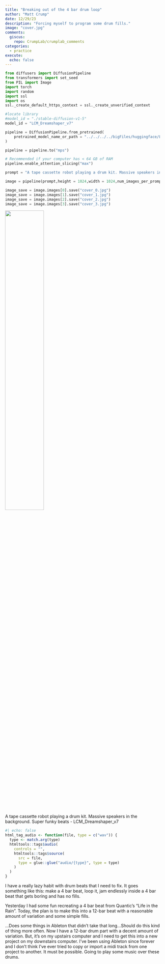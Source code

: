 ```yaml
---
title: "Breaking out of the 4 bar drum loop"
author: "Matt Crump"
date: 12/29/23
description: "Forcing myself to program some drum fills."
image: "cover.jpg"
comments:
  giscus: 
    repo: CrumpLab/crumplab_comments
categories: 
  - practice
execute: 
  echo: false
---
```


```python
from diffusers import DiffusionPipeline
from transformers import set_seed
from PIL import Image
import torch
import random
import ssl
import os
ssl._create_default_https_context = ssl._create_unverified_context

#locate library
#model_id = "./stable-diffusion-v1-5"
model_id = "LCM_Dreamshaper_v7"

pipeline = DiffusionPipeline.from_pretrained(
	pretrained_model_name_or_path = "../../../../bigFiles/huggingface/LCM_Dreamshaper_v7/",custom_pipeline="latent_consistency_txt2img", custom_revision="main", revision="fb9c5d"
)

pipeline = pipeline.to("mps")

# Recommended if your computer has < 64 GB of RAM
pipeline.enable_attention_slicing("max")

prompt = "A tape cassette robot playing a drum kit. Massive speakers in the background. Super funky beats."

image = pipeline(prompt,height = 1024,width = 1024,num_images_per_prompt = 4)

image_save = image.images[0].save("cover_0.jpg")
image_save = image.images[1].save("cover_1.jpg")
image_save = image.images[2].save("cover_2.jpg")
image_save = image.images[3].save("cover_3.jpg") 

```


![](cover.jpg){width=50% fig-align="left"}


::: column-margin
A tape cassette robot playing a drum kit. Massive speakers in the background. Super funky beats - LCM_Dreamshaper_v7
:::

```r
#| echo: false
html_tag_audio <- function(file, type = c("wav")) {
  type <- match.arg(type)
  htmltools::tags$audio(
    controls = "",
    htmltools::tags$source(
      src = file,
      type = glue::glue("audio/{type}", type = type)
    )
  )
}

```

I have a really lazy habit with drum beats that I need to fix. It goes something like this: make a 4 bar beat, loop it, jam endlessly inside a 4 bar beat that gets boring and has no fills.

Yesterday I had some fun recreating a 4 bar beat from Quantic's "Life in the Rain". Today, the plan is to make this into a 12-bar beat with a reasonable amount of variation and some simple fills. 

...Does some things in Ableton that didn't take that long...Should do this kind of thing more often. Now I have a 12-bar drum part with a decent amount of variation. But, it's on my upstairs computer and I need to get this into a new project on my downstairs computer. I've been using Ableton since forever and I don't think I've ever tried to copy or import a midi track from one project to another. It must be possible. Going to play some music over these drums.







